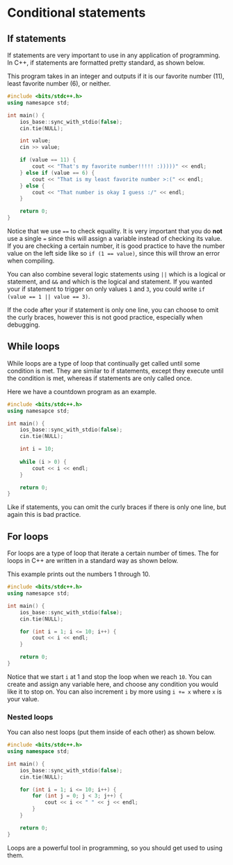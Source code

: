 # Conditional statements

## If statements

If statements are very important to use in any application of programming.
In C++, if statements are formatted pretty standard, as shown below.

This program takes in an integer and outputs if it is our favorite number (11), least favorite number (6), or neither.

```c++
#include <bits/stdc++.h>
using namesapce std;

int main() {
    ios_base::sync_with_stdio(false);
    cin.tie(NULL);

    int value;
    cin >> value;

    if (value == 11) {
        cout << "That's my favorite number!!!!! :)))))" << endl;
    } else if (value == 6) {
        cout << "That is my least favorite number >:(" << endl;
    } else {
        cout << "That number is okay I guess :/" << endl;
    }

    return 0;
}
```

Notice that we use ``==`` to check equality.  It is very important that you do **not** use a single `=` since this will assign a variable instead of checking its value.
If you are checking a certain number, it is good practice to have the number value on the left side like so `if (1 == value)`, since this will throw an error when compiling.

You can also combine several logic statements using `||` which is a logical or statement, and `&&` and which is the logical and statement.
If you wanted your if statement to trigger on only values `1` and `3`, you could write `if (value == 1 || value == 3)`.

If the code after your if statement is only one line, you can choose to omit the curly braces, however this is not good practice, especially when debugging.

## While loops

While loops are a type of loop that continually get called until some condition is met.
They are similar to if statements, except they execute until the condition is met, whereas if statements are only called once.

Here we have a countdown program as an example.


```c++
#include <bits/stdc++.h>
using namesapce std;

int main() {
    ios_base::sync_with_stdio(false);
    cin.tie(NULL);

    int i = 10;
    
    while (i > 0) {
        cout << i << endl;
    }

    return 0;
}
```

Like if statements, you can omit the curly braces if there is only one line, but again this is bad practice.


## For loops

For loops are a type of loop that iterate a certain number of times.  The for loops in C++ are written in a standard way as shown below.

This example prints out the numbers 1 through 10.

```c++
#include <bits/stdc++.h>
using namesapce std;

int main() {
    ios_base::sync_with_stdio(false);
    cin.tie(NULL);

    for (int i = 1; i <= 10; i++) {
        cout << i << endl;
    }

    return 0;
}
```

Notice that we start `i` at 1 and stop the loop when we reach `10`.  You can create and assign any variable here, and choose any condition you would like it to stop on.
You can also increment `i` by more using `i += x` where `x` is your value.

### Nested loops
You can also nest loops (put them inside of each other) as shown below.

```c++
#include <bits/stdc++.h>
using namespace std;

int main() {
    ios_base::sync_with_stdio(false);
    cin.tie(NULL);

    for (int i = 1; i <= 10; i++) {
        for (int j = 0; j < 3; j++) {
            cout << i << " " << j << endl;
        }
    }

    return 0;
}
```

Loops are a powerful tool in programming, so you should get used to using them.

